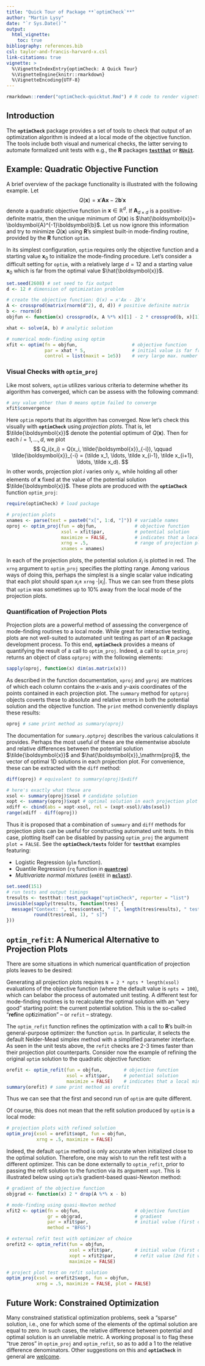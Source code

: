 ```yaml
---
title: "Quick Tour of Package **`optimCheck`**"
author: "Martin Lysy"
date: "`r Sys.Date()`"
output:
  html_vignette:
    toc: true
bibliography: references.bib
csl: taylor-and-francis-harvard-x.csl
link-citations: true
vignette: >
  %\VignetteIndexEntry{optimCheck: A Quick Tour}
  %\VignetteEngine{knitr::rmarkdown}
  %\VignetteEncoding{UTF-8}
---
```


```r

rmarkdown::render("optimCheck-quicktut.Rmd") # R code to render vignette

```

<!-- latex macros -->
\newcommand{\xx}{\boldsymbol{x}}
\newcommand{\hxx}{\hat{\boldsymbol{x}}}
\newcommand{\txx}{\tilde{\boldsymbol{x}}}
\newcommand{\bb}{\boldsymbol{b}}
\renewcommand{\AA}{\boldsymbol{A}}

## Introduction

The **`optimCheck`** package provides a set of tools to check that output of an optimization algorithm is indeed at a local mode of the objective function.  The tools include both visual and numerical checks, the latter serving to automate formalized unit tests with e.g., the **R** packages [**`testthat`**](https://CRAN.R-project.org/package=testthat) or [**`RUnit`**](https://CRAN.R-project.org/package=RUnit).  

## Example: Quadratic Objective Function

A brief overview of the package functionality is illustrated with the following example.  Let
$$
Q(\xx) = \xx'\AA\xx - 2 \bb'\xx
$$
denote a quadratic objective function in $\xx \in \mathbb R^d$.  If $\AA_{d \times d}$ is a positive-definite matrix, then the unique minimum of $Q(\xx)$ is $\hxx = \AA^{-1}\bb$.  Let us now ignore this information and try to minimize $Q(\xx)$ using **R**'s simplest built-in mode-finding routine, provided by the **R** function `optim`.

In its simplest configuration, `optim` requires only the objective function and a starting value $\xx_0$ to initialize the mode-finding procedure.  Let's consider a difficult setting for `optim`, with a relatively large $d = 12$ and a starting value $\xx_0$ which is far from the optimal value $\hxx$.
```r
set.seed(2608) # set seed to fix output
d <- 12 # dimension of optimization problem

# create the objective function: Q(x) = x'Ax - 2b'x
A <- crossprod(matrix(rnorm(d^2), d, d)) # positive definite matrix
b <- rnorm(d)
objfun <- function(x) crossprod(x, A %*% x)[1] - 2 * crossprod(b, x)[1]

xhat <- solve(A, b) # analytic solution

# numerical mode-finding using optim
xfit <- optim(fn = objfun,                    # objective function
              par = xhat * 5,                 # initial value is far from the solution
              control = list(maxit = 1e5))    # very large max. number of iterations

```

### Visual Checks with `optim_proj`

Like most solvers, `optim` utilizes various criteria to determine whether its algorithm has converged, which can be assess with the following command:
```r
# any value other than 0 means optim failed to converge
xfit$convergence 
```
Here `optim` reports that its algorithm has converged.  Now let's check this visually with **`optimCheck`** using *projection plots*.  That is, let $\txx$ denote the potential optimum of $Q(\xx)$.  Then for each $i = 1,\ldots,d$, we plot 
$$
Q_i(x_i) = Q(x_i, \txx_{-i}), \qquad \txx_{-i} = (\tilde x_1, \ldots, \tilde x_{i-1}, \tilde x_{i+1}, \ldots, \tilde x_d).
$$
In other words, projection plot $i$ varies only $x_i$, while holding all other elements of $\xx$ fixed at the value of the potential solution $\txx$.  These plots are produced with the **`optimCheck`** function `optim_proj`:
```r
require(optimCheck) # load package

# projection plots
xnames <- parse(text = paste0("x[", 1:d, "]")) # variable names
oproj <- optim_proj(fun = objfun,              # objective function
                    xsol = xfit$par,           # potential solution
                    maximize = FALSE,          # indicates that a local minimum is sought
                    xrng = .5,                 # range of projection plot: x_i +/- .5*|x_i|
                    xnames = xnames)

```
In each of the projection plots, the potential solution $\tilde x_i$ is plotted in red.  The `xrng` argument to `optim_proj` specifies the plotting range.  Among various ways of doing this, perhaps the simplest is a single scalar value indicating that each plot should span $x_i \pm$ `xrng` $\cdot |x_i|$.  Thus we can see from these plots that `optim` was sometimes up to 10% away from the local mode of the projection plots.

### Quantification of Projection Plots

Projection plots are a powerful method of assessing the convergence of mode-finding routines to a local mode.  While great for interactive testing, plots are not well-suited to automated unit testing as part of an **R** package development process.  To this end, **`optimCheck`** provides a means of quantifying the result of a call to `optim_proj`.  Indeed, a call to `optim_proj` returns an object of class `optproj` with the following elements:
```r
sapply(oproj, function(x) dim(as.matrix(x)))
```
As described in the function documentation, `xproj` and `yproj` are matrices of which each column contains the $x$-axis and $y$-axis coordinates of the points contained in each projection plot.  The `summary` method for `optproj` objects coverts these to absolute and relative errors in both the potential solution and the objective function.  The `print` method conveniently displays these results:
```r
oproj # same print method as summary(oproj)
```
The documentation for `summary.optproj` describes the various calculations it provides.  Perhaps the most useful of these are the elementwise absolute and relative differences between the potential solution $\tilde{\xx}$ and $\hxx_\mathrm{proj}$, the vector of optimal 1D solutions in each projection plot. For convenience, these can be extracted with the `diff` method:
```r
diff(oproj) # equivalent to summary(oproj)$xdiff

# here's exactly what these are
xsol <- summary(oproj)$xsol # candidate solution
xopt <- summary(oproj)$xopt # optimal solution in each projection plot
xdiff <- cbind(abs = xopt-xsol, rel = (xopt-xsol)/abs(xsol))
range(xdiff - diff(oproj))
```
Thus it is proposed that a combination of `summary` and `diff` methods for projection plots can be useful for constructing automated unit tests.  In this case, plotting itself can be disabled by passing `optim_proj` the argument `plot = FALSE`.  See the **`optimCheck/tests`** folder for **`testthat`** examples featuring: 

- Logistic Regression (`glm` function).
- Quantile Regression (`rq` function in [**`quantreg`**](https://cran.r-project.org/web/packages/quantreg/index.html))
- *Multivariate normal mixtures* (`emEEE` in [**`mclust`**](https://cran.r-project.org/web/packages/quantreg/index.html)).

```r
set.seed(151)
# run tests and output timings
tresults <- testthat::test_package("optimCheck", reporter = "list")
invisible(sapply(tresults, function(tres) {
  message("Context: ", tres$context, " [", length(tres$results), " tests -- ",
          round(tres$real, 1), " s]")
}))
```

## `optim_refit`: A Numerical Alternative to Projection Plots

There are some situations in which numerical quantification of projection plots leaves to be desired:

Generating all projection plots requires `N = 2 * npts * length(xsol)` evaluations of the objective function (where the default value is `npts = 100`), which can belabor the process of automated unit testing.  A different test for mode-finding routines is to recalculate the optimal solution with an "very good" starting point: the current potential solution.  This is the so-called "**refi**ne op**t**izimation" -- or `refit` -- strategy.  

The `optim_refit` function refines the optimization with a call to **R**'s built-in general-purpose optimizer: the function `optim`.  In particular, it selects the default Nelder-Mead simplex method with a simplified parameter interface.  As seen in the unit tests above, the `refit` checks are 2-3 times faster than their projection plot counterparts.  Consider now the example of refining the original `optim` solution to the quadratic objective function:
```r
orefit <- optim_refit(fun = objfun,        # objective function
                      xsol = xfit$par,     # potential solution
                      maximize = FALSE)    # indicates that a local minimum is sought
summary(orefit) # same print method as orefit
```
Thus we can see that the first and second run of `optim` are quite different. 

Of course, this does not mean that the refit solution produced by `optim` is a local mode:
```r
# projection plots with refined solution
optim_proj(xsol = orefit$xopt, fun = objfun,
           xrng = .5, maximize = FALSE)
```
Indeed, the default `optim` method is only accurate when initialized close to the optimal solution.  Therefore, one may wish to run the refit test with a different optimizer.  This can be done externally to `optim_refit`, prior to passing the refit solution to the function via its argument `xopt`.  This is illustrated below using `optim`'s gradient-based quasi-Newton method:
```r
# gradient of the objective function
objgrad <- function(x) 2 * drop(A %*% x - b)

# mode-finding using quasi-Newton method
xfit2 <- optim(fn = objfun,                    # objective function
               gr = objgrad,                   # gradient
               par = xfit$par,                 # initial value (first optim fit)
               method = "BFGS")

# external refit test with optimizer of choice
orefit2 <- optim_refit(fun = objfun,
                       xsol = xfit$par,        # initial value (first optim fit)
                       xopt = xfit2$par,       # refit value (2nd fit with quasi-Newton method
                       maximize = FALSE)

# project plot test on refit solution
optim_proj(xsol = orefit2$xopt, fun = objfun,
           xrng = .5, maximize = FALSE, plot = FALSE)
```

<!-- the elementwise optima  -->
<!-- - It is difficult to combine local optima of different projection plots into a global optimal solution -->
<!-- for package development. (as with (http://r-pkgs.had.co.nz/tests.html)[**`testthat`**]),  -->

## Future Work: Constrained Optimization

Many constrained statistical optimization problems, seek a "sparse" solution, i.e., one for which some of the elements of the optimal solution are equal to zero.  In such cases, the relative difference between potential and optimal solution is an unreliable metric.  A working proposal is to flag these "true zeros" in `optim_proj` and `optim_refit`, so as to add a 1 to the relative difference denominators.  Other suggestions on this and **`optimCheck`** in general are [welcome](mailto:mlysy@uwaterloo.ca).
